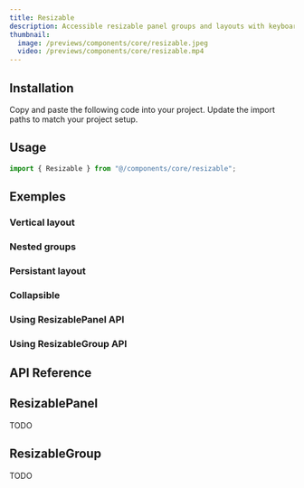```yaml
---
title: Resizable
description: Accessible resizable panel groups and layouts with keyboard support.
thumbnail:
  image: /previews/components/core/resizable.jpeg
  video: /previews/components/core/resizable.mp4
---
```


<ComponentPreview name="demos/components/core/resizable/default" />

## Installation

<Steps>
  <Step>Copy and paste the following code into your project.</Step>
  <ComponentSource name="components/core/default/resizable" />
  <Step>Update the import paths to match your project setup.</Step>
</Steps>

## Usage

```jsx
import { Resizable } from "@/components/core/resizable";
```

## Exemples

### Vertical layout

<ComponentPreview name="demos/components/core/resizable/vertical" />

### Nested groups

<ComponentPreview name="demos/components/core/resizable/nested" />

### Persistant layout

<ComponentPreview name="demos/components/core/resizable/persistant" />

### Collapsible

<ComponentPreview name="demos/components/core/resizable/collapsible" className="px-8" />

### Using ResizablePanel API

<ComponentPreview name="demos/components/core/resizable/panel-api" />

### Using ResizableGroup API

<ComponentPreview name="demos/components/core/resizable/panel-group-api" />

## API Reference 

## ResizablePanel

TODO

## ResizableGroup

TODO